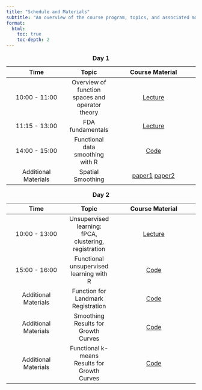```yaml
---
title: "Schedule and Materials"
subtitle: "An overview of the course program, topics, and associated materials"
format: 
  html:
    toc: true
    toc-depth: 2
---
```


| Time | Topic | Course Material | 
|:----------:|:-----:|:---------------:|
| 10:00 - 11:00  | Overview of function spaces and operator theory | [Lecture](https://github.com/valeriavitelli/PhDcourse_FDA/blob/main/lectures/Lecture0.pdf)   |
| 11:15 - 13:00  | FDA fundamentals | [Lecture](https://github.com/valeriavitelli/PhDcourse_FDA/blob/main/lectures/Lecture1.pdf)   |
| 14:00 - 15:00  | Functional data smoothing with R | [Code](https://github.com/valeriavitelli/PhDcourse_FDA/blob/main/lab_scripts/Lab_1_Intro_Smoothing.R)   |
| Additional Materials  | Spatial Smoothing | [paper1](https://github.com/valeriavitelli/PhDcourse_FDA/blob/main/materials/Sangalli-Spatialsplineregression-2013.pdf) [paper2](https://github.com/valeriavitelli/PhDcourse_FDA/blob/main/materials/Sangalli_2021_IntStatRev_SpatialRegression.pdf)  |


: **Day 1**

| Time | Topic | Course Material | 
|:----------:|:-----:|:---------------:|
| 10:00 - 13:00  | Unsupervised learning: fPCA, clustering, registration | [Lecture](https://github.com/valeriavitelli/PhDcourse_FDA/blob/main/lectures/Lecture2.pdf)   |
| 15:00 - 16:00  | Functional unsupervised learning with R | [Code](https://github.com/valeriavitelli/PhDcourse_FDA/blob/main/lab_scripts/Lab_2_Unsupervised_Learning.R)   |
| Additional Materials | Function for Landmark Registration | [Code](https://github.com/valeriavitelli/PhDcourse_FDA/blob/main/lab_scripts/Lab_2_my_landmarkreg.R) |
| Additional Materials | Smoothing Results for Growth Curves | [Code](https://github.com/valeriavitelli/PhDcourse_FDA/blob/main/lab_scripts/Lab_2_growth_smoothing.Rdata) |
| Additional Materials | Functional k-means Results for Growth Curves | [Code](https://github.com/valeriavitelli/PhDcourse_FDA/blob/main/lab_scripts/Lab_2_functional_kmeans.Rdata) |

: **Day 2**


